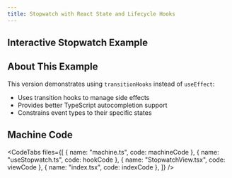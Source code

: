 ```yaml
---
title: Stopwatch with React State and Lifecycle Hooks
---
```



## Interactive Stopwatch Example

<div className="not-content">
  <StopwatchExample client:only="react" />
</div>

## About This Example

This version demonstrates using `transitionHooks` instead of `useEffect`:
- Uses transition hooks to manage side effects
- Provides better TypeScript autocompletion support
- Constrains event types to their specific states

## Machine Code

<CodeTabs
  files={[
    { name: "machine.ts", code: machineCode },
    { name: "useStopwatch.ts", code: hookCode },
    { name: "StopwatchView.tsx", code: viewCode },
    { name: "index.tsx", code: indexCode },
  ]}
/>
